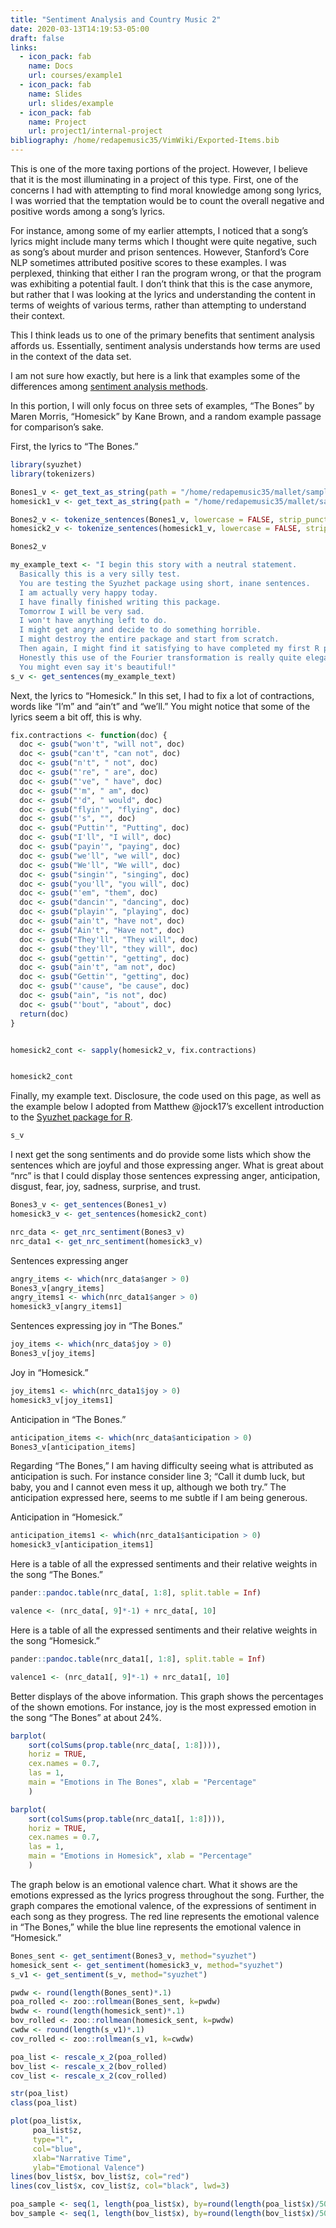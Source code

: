 ```yaml
---
title: "Sentiment Analysis and Country Music 2"
date: 2020-03-13T14:19:53-05:00
draft: false
links:
  - icon_pack: fab
    name: Docs
    url: courses/example1
  - icon_pack: fab
    name: Slides
    url: slides/example
  - icon_pack: fab
    name: Project
    url: project1/internal-project
bibliography: /home/redapemusic35/VimWiki/Exported-Items.bib
---
```


This is one of the more taxing portions of the project. However, I believe that it is the most illuminating in a project of this type. First, one of the concerns I had with attempting to find moral knowledge among song lyrics, I was worried that the temptation would be to count the overall negative and positive words among a song's lyrics.

For instance, among some of my earlier attempts, I noticed that a song's lyrics might include many terms which I thought were quite negative, such as song's about murder and prison sentences. However, Stanford's Core NLP sometimes attributed positive scores to these examples. I was perplexed, thinking that either I ran the program wrong, or that the program was exhibiting a potential fault. I don't think that this is the case anymore, but rather that I was looking at the lyrics and understanding the content in terms of weights of various terms, rather than attempting to understand their context.

This I think leads us to one of the primary benefits that sentiment analysis affords us. Essentially, sentiment analysis understands how terms are used in the context of the data set. 

I am not sure how exactly, but here is a link that examples some of the differences among [sentiment analysis methods](https://nlp.stanford.edu/pubs/StanfordCoreNlp2014.pdf).



In this portion, I will only focus on three sets of examples, "The Bones" by Maren Morris, "Homesick" by Kane Brown, and a random example passage for comparison's sake.


First, the lyrics to "The Bones."

```r
library(syuzhet)
library(tokenizers)

Bones1_v <- get_text_as_string(path = "/home/redapemusic35/mallet/sample-data/top100/Country/bones.txt")
homesick1_v <- get_text_as_string(path = "/home/redapemusic35/mallet/sample-data/top100/Country/homesick.txt")

Bones2_v <- tokenize_sentences(Bones1_v, lowercase = FALSE, strip_punct = FALSE, simplify = FALSE)
homesick2_v <- tokenize_sentences(homesick1_v, lowercase = FALSE, strip_punct = FALSE, simplify = FALSE)

Bones2_v

my_example_text <- "I begin this story with a neutral statement.  
  Basically this is a very silly test.  
  You are testing the Syuzhet package using short, inane sentences.  
  I am actually very happy today. 
  I have finally finished writing this package.  
  Tomorrow I will be very sad. 
  I won't have anything left to do. 
  I might get angry and decide to do something horrible.  
  I might destroy the entire package and start from scratch.  
  Then again, I might find it satisfying to have completed my first R package. 
  Honestly this use of the Fourier transformation is really quite elegant.  
  You might even say it's beautiful!"
s_v <- get_sentences(my_example_text)


```

Next, the lyrics to "Homesick." In this set, I had to fix a lot of contractions, words like "I'm" and "ain't" and "we'll." You might notice that some of the lyrics seem a bit off, this is why.

```r

fix.contractions <- function(doc) {
  doc <- gsub("won't", "will not", doc)
  doc <- gsub("can't", "can not", doc)
  doc <- gsub("n't", " not", doc)
  doc <- gsub("'re", " are", doc)
  doc <- gsub("'ve", " have", doc)
  doc <- gsub("'m", " am", doc)
  doc <- gsub("'d", " would", doc)
  doc <- gsub("flyin'", "flying", doc)
  doc <- gsub("'s", "", doc)
  doc <- gsub("Puttin'", "Putting", doc)
  doc <- gsub("I'll", "I will", doc)
  doc <- gsub("payin'", "paying", doc)
  doc <- gsub("we'll", "we will", doc)
  doc <- gsub("We'll", "We will", doc)
  doc <- gsub("singin'", "singing", doc)
  doc <- gsub("you'll", "you will", doc)
  doc <- gsub("'em", "them", doc)
  doc <- gsub("dancin'", "dancing", doc)
  doc <- gsub("playin'", "playing", doc)
  doc <- gsub("ain't", "have not", doc)
  doc <- gsub("Ain't", "Have not", doc)
  doc <- gsub("They'll", "They will", doc)
  doc <- gsub("they'll", "they will", doc)
  doc <- gsub("gettin'", "getting", doc)
  doc <- gsub("ain't", "am not", doc)
  doc <- gsub("Gettin'", "getting", doc)
  doc <- gsub("'cause", "be cause", doc)
  doc <- gsub("ain", "is not", doc)
  doc <- gsub("'bout", "about", doc)
  return(doc)
}


homesick2_cont <- sapply(homesick2_v, fix.contractions)


homesick2_cont
```

Finally, my example text. Disclosure, the code used on this page, as well as the example below I adopted from Matthew @jock17's excellent introduction to the [Syuzhet package for R](https://cran.r-project.org/web/packages/syuzhet/vignettes/syuzhet-vignette.html).

```r

s_v

```

I next get the song sentiments and do provide some lists which show the sentences which are joyful and those expressing anger. What is great about "nrc" is that I could display those sentences expressing anger, anticipation, disgust, fear, joy, sadness, surprise, and trust.

```r


Bones3_v <- get_sentences(Bones1_v)
homesick3_v <- get_sentences(homesick2_cont)

nrc_data <- get_nrc_sentiment(Bones3_v)
nrc_data1 <- get_nrc_sentiment(homesick3_v)
```

Sentences expressing anger

```r
angry_items <- which(nrc_data$anger > 0)
Bones3_v[angry_items]
angry_items1 <- which(nrc_data1$anger > 0)
homesick3_v[angry_items1]
```

Sentences expressing joy in "The Bones."

```r
joy_items <- which(nrc_data$joy > 0)
Bones3_v[joy_items]
```

Joy in "Homesick."

```r


joy_items1 <- which(nrc_data1$joy > 0)
homesick3_v[joy_items1]
```

Anticipation in "The Bones."

```r
anticipation_items <- which(nrc_data$anticipation > 0)
Bones3_v[anticipation_items]

```

Regarding "The Bones," I am having difficulty seeing what is attributed as anticipation is such. For instance consider line 3; "Call it dumb luck, but baby, you and I cannot even mess it up, although we both try." The anticipation expressed here, seems to me subtle if I am being generous.

Anticipation in "Homesick."

```r



anticipation_items1 <- which(nrc_data1$anticipation > 0)
homesick3_v[anticipation_items1]
```

Here is a table of all the expressed sentiments and their relative weights in the song "The Bones."

```r
pander::pandoc.table(nrc_data[, 1:8], split.table = Inf)

valence <- (nrc_data[, 9]*-1) + nrc_data[, 10]
```

Here is a table of all the expressed sentiments and their relative weights in the song "Homesick."

```r


pander::pandoc.table(nrc_data1[, 1:8], split.table = Inf)

valence1 <- (nrc_data1[, 9]*-1) + nrc_data1[, 10]
```

Better displays of the above information. This graph shows the percentages of the shown emotions. For instance, joy is the most expressed emotion in the song "The Bones" at about 24%.

```r
barplot(
	sort(colSums(prop.table(nrc_data[, 1:8]))),
	horiz = TRUE,
	cex.names = 0.7,
	las = 1,
	main = "Emotions in The Bones", xlab = "Percentage"
	)
```
```r


barplot(
	sort(colSums(prop.table(nrc_data1[, 1:8]))),
	horiz = TRUE,
	cex.names = 0.7,
	las = 1,
	main = "Emotions in Homesick", xlab = "Percentage"
	)
```

The graph below is an emotional valence chart. What it shows are the emotions expressed as the lyrics progress throughout the song. Further, the graph compares the emotional valence, of the expressions of sentiment in each song as they progress. The red line represents the emotional valence in "The Bones," while the blue line represents the emotional valence in "Homesick."

```r




Bones_sent <- get_sentiment(Bones3_v, method="syuzhet")
homesick_sent <- get_sentiment(homesick3_v, method="syuzhet")
s_v1 <- get_sentiment(s_v, method="syuzhet")

pwdw <- round(length(Bones_sent)*.1)
poa_rolled <- zoo::rollmean(Bones_sent, k=pwdw)
bwdw <- round(length(homesick_sent)*.1)
bov_rolled <- zoo::rollmean(homesick_sent, k=pwdw)
cwdw <- round(length(s_v1)*.1)
cov_rolled <- zoo::rollmean(s_v1, k=cwdw)

poa_list <- rescale_x_2(poa_rolled)
bov_list <- rescale_x_2(bov_rolled)
cov_list <- rescale_x_2(cov_rolled)

str(poa_list)
class(poa_list)

plot(poa_list$x,
     poa_list$z,
     type="l",
     col="blue",
     xlab="Narrative Time",
     ylab="Emotional Valence")
lines(bov_list$x, bov_list$z, col="red")
lines(cov_list$x, cov_list$z, col="black", lwd=3)

poa_sample <- seq(1, length(poa_list$x), by=round(length(poa_list$x)/50))
bov_sample <- seq(1, length(bov_list$x), by=round(length(bov_list$x)/50))





```

